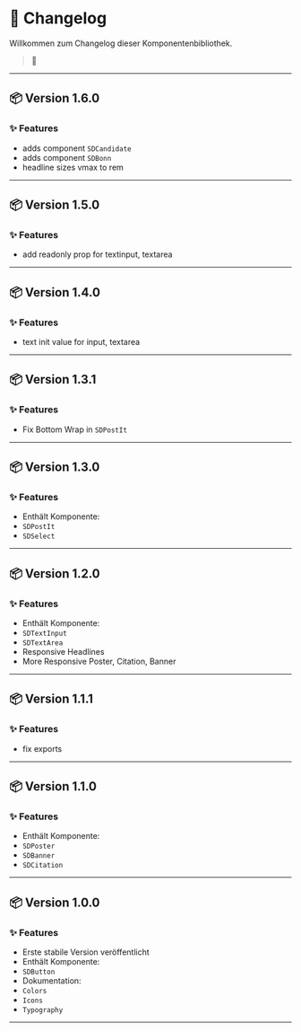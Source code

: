 
<Meta title="📦 Changelog" />

# 📝 Changelog

Willkommen zum Changelog dieser Komponentenbibliothek.

> 📘

---

## 📦 Version 1.6.0

### ✨ Features
- adds component `SDCandidate`
- adds component `SDBonn`
- headline sizes vmax to rem

---

## 📦 Version 1.5.0

### ✨ Features
- add readonly prop for textinput, textarea

---

## 📦 Version 1.4.0

### ✨ Features
- text init value for input, textarea

---

## 📦 Version 1.3.1

### ✨ Features

- Fix Bottom Wrap in `SDPostIt`

---

## 📦 Version 1.3.0

### ✨ Features

- Enthält Komponente:
- `SDPostIt`
- `SDSelect`

---

## 📦 Version 1.2.0

### ✨ Features

- Enthält Komponente:
- `SDTextInput`
- `SDTextArea`
- Responsive Headlines
- More Responsive Poster, Citation, Banner

---

## 📦 Version 1.1.1

### ✨ Features

- fix exports

---

## 📦 Version 1.1.0

### ✨ Features

- Enthält Komponente:
- `SDPoster`
- `SDBanner`
- `SDCitation`

---

## 📦 Version 1.0.0

### ✨ Features

- Erste stabile Version veröffentlicht
- Enthält Komponente:
- `SDButton`
- Dokumentation:
- `Colors`
- `Icons`
- `Typography`

---